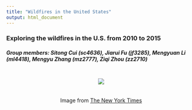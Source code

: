 ```yaml
---
title: "Wildfires in the United States"
output: html_document
---
```


### Exploring the wildfires in the U.S. from 2010 to 2015

##### **Group members: Sitong Cui (sc4636), Jiarui Fu (jf3285), Mengyuan Li (ml4418), Mengyu Zhang (mz2777), Ziqi Zhou (zz2710)**


<center>

<img src = "images/wildfire.JPG" style = "padding:20px">

Image from [The New York Times](https://www.nytimes.com/2019/11/01/us/maria-fire-california.html)

</center>



